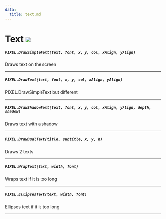 ```yaml
---
data:
  title: text.md
---
```


# Text ![](https://github.com/Pulsar-Dev/documentation/blob/main/public/client.png)

##### `PIXEL.DrawSimpleText(text, font, x, y, col, xAlign, yAlign)`
  Draws text on the screen

---
##### `PIXEL.DrawText(text, font, x, y, col, xAlign, yAlign)`
  PIXEL.DrawSimpleText but different

---
##### `PIXEL.DrawShadowText(text, font, x, y, col, xAlign, yAlign, depth, shadow)`
  Draws text with a shadow

---
##### `PIXEL.DrawDualText(title, subtitle, x, y, h)`
  Draws 2 texts

---
##### `PIXEL.WrapText(text, width, font)`
  Wraps text if it is too long

---

##### `PIXEL.EllipsesText(text, width, font)`
  Ellipses text if it is too long

---